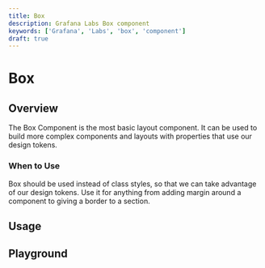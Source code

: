 ```yaml
---
title: Box
description: Grafana Labs Box component
keywords: ['Grafana', 'Labs', 'box', 'component']
draft: true
---
```


# Box <Badge text='draft' color='orange'></Badge> <StorybookLink path='/story/general-layout-box--basic'/>

## Overview

The Box Component is the most basic layout component. It can be used to build more complex components and layouts with properties that use our design tokens.

### When to Use

Box should be used instead of class styles, so that we can take advantage of our design tokens.
Use it for anything from adding margin around a component to giving a border to a section.

## Usage

[//]: # "Lists different options/props for the component, each with a code sample, and more specific usage guidelines. Includes Dos & Don'ts"

## Playground

<ComponentEmbed path="/story/general-layout-box--basic" />
